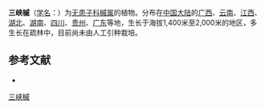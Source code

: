 {{Speciesbox
| name = 三峡槭
| status = 
| status_system = 
| image =
| genus = Acer
| species = wilsonii
| authority = Rehd.
| subdivision_ranks =[[变种|变种]]
| subdivision =
* 三峡槭 ''A. w.'' var. ''wilsonii''
* [[长尾三峡槭|长尾三峡槭]] ''A. w.'' var. ''longicaudatum''
* [[钝角三峡槭|钝角三峡槭]] ''A. w.'' var. ''obtusum''
}}

'''三峡槭'''（[[学名|学名]]：{{lang|la|''Acer wilsonii''}}）为[[无患子科|无患子科]][[槭属|槭属]]的植物。分布在[[中国大陆|中国大陆]]的[[广西|广西]]、[[云南|云南]]、[[江西|江西]]、[[湖北|湖北]]、[[湖南|湖南]]、[[四川|四川]]、[[贵州|贵州]]、[[广东|广东]]等地，生长于海拔1,400米至2,000米的地区，多生长在疏林中，目前尚未由人工引种栽培。

== 参考文献 ==
<div class="references-small">
* {{cite web| url =http://www.bioinfo.cn/db05/KmzwSpecies.php?action=view&id=28517| title =三峡槭（原变种）| work =《中国高等植物数据库全库》| publisher =中国科学院微生物研究所| author =昆明植物研究所| accessdate =2009-02-21| deadurl =yes| archiveurl =https://web.archive.org/web/20160305021021/http://www.bioinfo.cn/db05/KmzwSpecies.php?action=view&id=28517| archivedate =2016-03-05}}
</div>
{{Taxonbar|from=Q3206081}}

[[Category:枫属|三峡槭]]


{{植物小作品}}